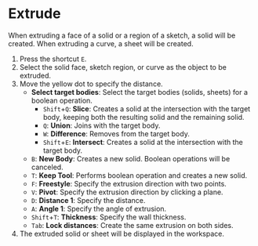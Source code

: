 
# Extrude

When extruding a face of a solid or a region of a sketch, a solid will be created. When extruding a curve, a sheet will be created.

<KinouGaiyou shortcut="E" command="Extrude" button="" />

1. Press the shortcut `E`.
2. Select the solid face, sketch region, or curve as the object to be extruded.
3. Move the yellow dot to specify the distance.
   - **Select target bodies**: Select the target bodies (solids, sheets) for a boolean operation.
     - `Shift`+`Q`: **Slice**: Creates a solid at the intersection with the target body, keeping both the resulting solid and the remaining solid.
     - `Q`: **Union**: Joins with the target body.
     - `W`: **Difference**: Removes from the target body.
     - `Shift`+`E`: **Intersect**: Creates a solid at the intersection with the target body.
   - `B`: **New Body**: Creates a new solid. Boolean operations will be canceled.
   - `T`: **Keep Tool**: Performs boolean operation and creates a new solid.
   - `F`: **Freestyle**: Specify the extrusion direction with two points.
   - `V`: **Pivot**: Specify the extrusion direction by clicking a plane.
   - `D`: **Distance 1**: Specify the distance.
   - `A`: **Angle 1**: Specify the angle of extrusion.
   - `Shift`+`T`: **Thickness**: Specify the wall thickness.
   - `Tab`: **Lock distances**: Create the same extrusion on both sides.
4. The extruded solid or sheet will be displayed in the workspace.

